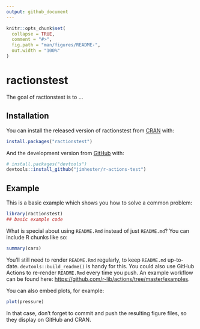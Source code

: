```yaml
---
output: github_document
---
```


<!-- README.md is generated from README.Rmd. Please edit that file -->

```r
knitr::opts_chunk$set(
  collapse = TRUE,
  comment = "#>",
  fig.path = "man/figures/README-",
  out.width = "100%"
)
```

# ractionstest

<!-- badges: start -->
<!-- badges: end -->

The goal of ractionstest is to ...

## Installation

You can install the released version of ractionstest from [CRAN](https://CRAN.R-project.org) with:

``` r
install.packages("ractionstest")
```

And the development version from [GitHub](https://github.com/) with:

``` r
# install.packages("devtools")
devtools::install_github("jimhester/r-actions-test")
```
## Example

This is a basic example which shows you how to solve a common problem:

```r
library(ractionstest)
## basic example code
```

What is special about using `README.Rmd` instead of just `README.md`? You can include R chunks like so:

```r
summary(cars)
```

You'll still need to render `README.Rmd` regularly, to keep `README.md` up-to-date. `devtools::build_readme()` is handy for this. You could also use GitHub Actions to re-render `README.Rmd` every time you push. An example workflow can be found here: <https://github.com/r-lib/actions/tree/master/examples>.

You can also embed plots, for example:

```r
plot(pressure)
```

In that case, don't forget to commit and push the resulting figure files, so they display on GitHub and CRAN.
